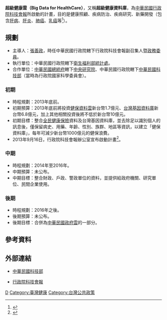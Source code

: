 '''超級健康雲（Big Data for HealthCare）'''，又稱'''超級健康資料庫'''，為[[中華民國|中華民國]][[行政院|行政院]][[科技會報|科技會報]]所啟動的計畫，目的是健康照顧、疾病防治、疾病研究、新藥開發（包含[[肝病|肝病]]、[[肝炎|肝炎]]、[[肺癌|肺癌]]、[[乳癌|乳癌]]等<ref>{{Cite web |url=http://udn.com/NEWS/FINANCE/FIN2/8167886.shtml |title=超級健康雲 未來有助新藥研發 |publisher=經濟日報 |date=2013-09-17 |accessdate=2013-09-17}}</ref>）。

==規劃==
* 主導人：[[張善政|張善政]]，時任中華民國行政院轄下行政院科技會報副召集人暨[[政務委員_(中華民國)|政務委員]]。
* 執行單位：中華民國行政院轄下[[衛生福利部|衛生福利部]][[統計處|統計處]]。
* 合作單位：[[中華民國總統府|中華民國總統府]]轄下[[中央研究院|中央研究院]]、中華民國行政院轄下[[中華民國科技部|中華民國科技部]]（當時為行政院國家科學委員會）。

===初期===
* 時程規劃：2013年底前。
* 初期預算：2013年底前將投資[[健保資料雲|健保資料雲]]新台幣1.7億元、[[台灣基因資料庫|台灣基因資料庫]]新台幣6.8億元，加上其他相關投資後將不低於新台幣10億元。
* 初期目標：整合[[全民健康保險|全民健康保險]]資料及台灣基因資料庫，並去除足以識別個人的訊息後，僅保留病史、用藥、年齡、性別、族群、地區等資訊，以建立「健保資料庫」，每年可減少新台幣1000億元的健保浪費。
* 2013年9月16日，行政院科技會報辦公室宣布啟動計畫<ref>{{Cite web |url=http://udn.com/NEWS/FINANCE/FIN2/8167884.shtml |title=超級健康雲 要幫健保省千億 |publisher=經濟日報 |date=2013-09-17 |accessdate=2013-09-17}}</ref>。

===中期===
* 時程規劃：2014年至2016年。
* 中期預算：未公布。
* 中期目標：整合財政、戶政、警政單位的資料，並提供給政府機關、研究單位、民間企業使用。

===後期===
* 時程規劃：2016年之後。
* 後期預算：未公布。
* 後期目標：合併為[[中華民國政府雲|中華民國政府雲]]的一部分。

== 參考資料 ==
{{reflist}}

== 外部連結 ==
{{Wikisource|分类:中華民國科技部}}
*{{zh-tw}}{{en}}[https://web.archive.org/web/20150901073400/https://www.most.gov.tw/ 中華民國科技部]
*{{zh-tw}}[https://web.archive.org/web/20121021043942/http://www.bost.ey.gov.tw/ 行政院科技會報]

[[Category:中華民國科技部|D]]
[[Category:臺灣健康|Category:臺灣健康]]
[[Category:台灣公共政策|Category:台灣公共政策]]